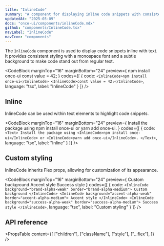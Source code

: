 ```yaml
---
title: "InlineCode"
summary: "A component for displaying inline code snippets with consistent styling."
updatedAt: "2025-05-09"
docs: "once-ui/components/inlineCode.mdx"
github: "components/InlineCode.tsx"
navLabel: "InlineCode"
navIcon: "components"
---
```


The `InlineCode` component is used to display code snippets inline with text. It provides consistent styling with a monospace font and a subtle background to make code stand out from regular text.

<CodeBlock
  marginTop="16"
  marginBottom="24"
  preview={
    <Row gap="16" wrap>
      <InlineCode>npm install once-ui</InlineCode>
      <InlineCode>const value = 42;</InlineCode>
    </Row>
  }
  codes={[
    {
      code:
`<InlineCode>npm install once-ui</InlineCode>
<InlineCode>const value = 42;</InlineCode>`,
      language: "tsx",
      label: "InlineCode"
    }
  ]}
/>

## Inline

InlineCode can be used within text elements to highlight code snippets.

<CodeBlock
  marginTop="16"
  marginBottom="24"
  preview={
    <Column gap="16" fillWidth>
      <Text>Install the package using <InlineCode>npm install once-ui</InlineCode> or <InlineCode>yarn add once-ui</InlineCode>.</Text>
    </Column>
  }
  codes={[
    {
      code:
`<Text>
    Install the package using <InlineCode>npm install once-ui</InlineCode> or <InlineCode>yarn add once-ui</InlineCode>.
</Text>`,
      language: "tsx",
      label: "Inline"
    }
  ]}
/>

## Custom styling

InlineCode inherits Flex props, allowing for customization of its appearance.

<CodeBlock
  marginTop="16"
  marginBottom="24"
  preview={
    <Row gap="16" wrap>
      <InlineCode background="brand-alpha-weak" border="brand-alpha-medium">Custom background</InlineCode>
      <InlineCode background="accent-alpha-weak" border="accent-alpha-medium">Accent style</InlineCode>
      <InlineCode background="success-alpha-weak" border="success-alpha-medium">Success style</InlineCode>
    </Row>
  }
  codes={[
    {
      code:
`<InlineCode background="brand-alpha-weak" border="brand-alpha-medium">
    Custom background
</InlineCode>
<InlineCode background="accent-alpha-weak" border="accent-alpha-medium">
    Accent style
</InlineCode>
<InlineCode background="success-alpha-weak" border="success-alpha-medium">
    Success style
</InlineCode>`,
      language: "tsx",
      label: "Custom styling"
    }
  ]}
/>

## API reference

<PropsTable
  content={[
    ["children"],
    ["className"],
    ["style"],
    ["...flex"],
  ]}
/>